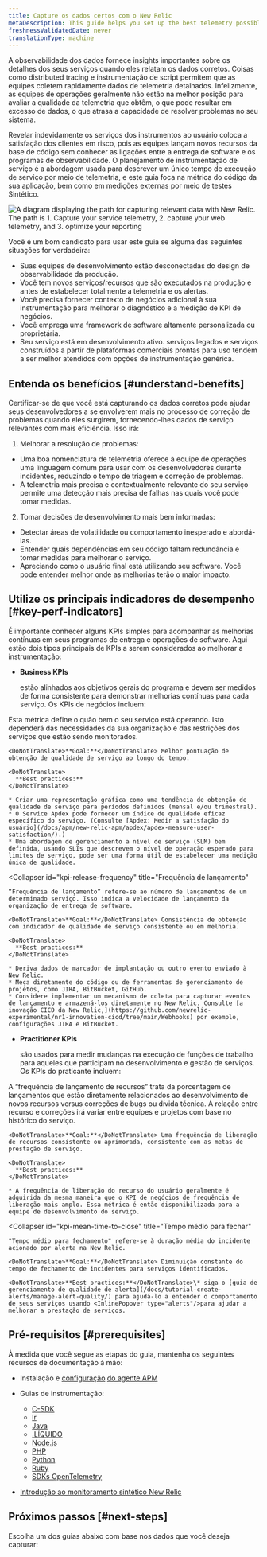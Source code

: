 ```yaml
---
title: Capture os dados certos com o New Relic
metaDescription: This guide helps you set up the best telemetry possible to describe the runtime operation of your services.
freshnessValidatedDate: never
translationType: machine
---
```



A observabilidade dos dados fornece insights importantes sobre os detalhes dos seus serviços quando eles relatam os dados corretos. Coisas como distributed tracing e instrumentação de script permitem que as equipes coletem rapidamente dados de telemetria detalhados. Infelizmente, as equipes de operações geralmente não estão na melhor posição para avaliar a qualidade da telemetria que obtêm, o que pode resultar em excesso de dados, o que atrasa a capacidade de resolver problemas no seu sistema.

Revelar indevidamente os serviços dos instrumentos ao usuário coloca a satisfação dos clientes em risco, pois as equipes lançam novos recursos da base de código sem conhecer as ligações entre a entrega de software e os programas de observabilidade. O planejamento de instrumentação de serviço é a abordagem usada para descrever um único tempo de execução de serviço por meio de telemetria, e este guia foca na métrica do código da sua aplicação, bem como em medições externas por meio de testes Sintético.

<img
  title="Capture the right data"
  alt="A diagram displaying the path for capturing relevant data with New Relic. The path is 1. Capture your service telemetry, 2. capture your web telemetry, and 3. optimize your reporting"
  src={captureDiagram}
/>

Você é um bom candidato para usar este guia se alguma das seguintes situações for verdadeira:

* Suas equipes de desenvolvimento estão desconectadas do design de observabilidade da produção.
* Você tem novos serviços/recursos que são executados na produção e antes de estabelecer totalmente a telemetria e os alertas.
* Você precisa fornecer contexto de negócios adicional à sua instrumentação para melhorar o diagnóstico e a medição de KPI de negócios.
* Você emprega uma framework de software altamente personalizada ou proprietária.
* Seu serviço está em desenvolvimento ativo. serviços legados e serviços construídos a partir de plataformas comerciais prontas para uso tendem a ser melhor atendidos com opções de instrumentação genérica.

## Entenda os benefícios [#understand-benefits]

Certificar-se de que você está capturando os dados corretos pode ajudar seus desenvolvedores a se envolverem mais no processo de correção de problemas quando eles surgirem, fornecendo-lhes dados de serviço relevantes com mais eficiência. Isso irá:

1. Melhorar a resolução de problemas:

* Uma boa nomenclatura de telemetria oferece à equipe de operações uma linguagem comum para usar com os desenvolvedores durante incidentes, reduzindo o tempo de triagem e correção de problemas.
* A telemetria mais precisa e contextualmente relevante do seu serviço permite uma detecção mais precisa de falhas nas quais você pode tomar medidas.

2. Tomar decisões de desenvolvimento mais bem informadas:

* Detectar áreas de volatilidade ou comportamento inesperado e abordá-las.
* Entender quais dependências em seu código faltam redundância e tomar medidas para melhorar o serviço.
* Apreciando como o usuário final está utilizando seu software. Você pode entender melhor onde as melhorias terão o maior impacto.

## Utilize os principais indicadores de desempenho [#key-perf-indicators]

É importante conhecer alguns KPIs simples para acompanhar as melhorias contínuas em seus programas de entrega e operações de software. Aqui estão dois tipos principais de KPIs a serem considerados ao melhorar a instrumentação:

* <DoNotTranslate>**Business KPIs**</DoNotTranslate>

  estão alinhados aos objetivos gerais do programa e devem ser medidos de forma consistente para demonstrar melhorias contínuas para cada serviço. Os KPIs de negócios incluem:

<CollapserGroup>
  <Collapser
    id="kpi-service-quality"
    title="Qualidade de serviço"
  >
    Esta métrica define o quão bem o seu serviço está operando. Isto dependerá das necessidades da sua organização e das restrições dos serviços que estão sendo monitorados.

    <DoNotTranslate>**Goal:**</DoNotTranslate> Melhor pontuação de obtenção de qualidade de serviço ao longo do tempo.

    <DoNotTranslate>
      **Best practices:**
    </DoNotTranslate>

    * Criar uma representação gráfica como uma tendência de obtenção de qualidade de serviço para períodos definidos (mensal e/ou trimestral).
    * O Service Apdex pode fornecer um índice de qualidade eficaz específico do serviço. (Consulte [Apdex: Medir a satisfação do usuário](/docs/apm/new-relic-apm/apdex/apdex-measure-user-satisfaction/).)
    * Uma abordagem de gerenciamento a nível de serviço (SLM) bem definida, usando SLIs que descrevem o nível de operação esperado para limites de serviço, pode ser uma forma útil de estabelecer uma medição única de qualidade.
  </Collapser>

  <Collapser
    id="kpi-release-frequency"
    title="Frequência de lançamento"
  >
    “Frequência de lançamento” refere-se ao número de lançamentos de um determinado serviço. Isso indica a velocidade de lançamento da organização de entrega de software.

    <DoNotTranslate>**Goal:**</DoNotTranslate> Consistência de obtenção com indicador de qualidade de serviço consistente ou em melhoria.

    <DoNotTranslate>
      **Best practices:**
    </DoNotTranslate>

    * Deriva dados de marcador de implantação ou outro evento enviado à New Relic.
    * Meça diretamente do código ou de ferramentas de gerenciamento de projetos, como JIRA, BitBucket, GitHub.
    * Considere implementar um mecanismo de coleta para capturar eventos de lançamento e armazená-los diretamente no New Relic. Consulte [a inovação CICD da New Relic,](https://github.com/newrelic-experimental/nr1-innovation-cicd/tree/main/Webhooks) por exemplo, configurações JIRA e BitBucket.
  </Collapser>
</CollapserGroup>

* <DoNotTranslate>**Practitioner KPIs**</DoNotTranslate>

  são usados para medir mudanças na execução de funções de trabalho para aqueles que participam no desenvolvimento e gestão de serviços. Os KPIs do praticante incluem:

<CollapserGroup>
  <Collapser
    id="kpi-feature-release-frequency"
    title="Frequência de liberação de recurso"
  >
    A “frequência de lançamento de recursos” trata da porcentagem de lançamentos que estão diretamente relacionados ao desenvolvimento de novos recursos versus correções de bugs ou dívida técnica. A relação entre recurso e correções irá variar entre equipes e projetos com base no histórico do serviço.

    <DoNotTranslate>**Goal:**</DoNotTranslate> Uma frequência de liberação de recursos consistente ou aprimorada, consistente com as metas de prestação de serviço.

    <DoNotTranslate>
      **Best practices:**
    </DoNotTranslate>

    * A frequência de liberação do recurso do usuário geralmente é adquirida da mesma maneira que o KPI de negócios de frequência de liberação mais amplo. Essa métrica é então disponibilizada para a equipe de desenvolvimento do serviço.
  </Collapser>

  <Collapser
    id="kpi-mean-time-to-close"
    title="Tempo médio para fechar"
  >
    "Tempo médio para fechamento" refere-se à duração média do incidente acionado por alerta na New Relic.

    <DoNotTranslate>**Goal:**</DoNotTranslate> Diminuição constante do tempo de fechamento de incidentes para serviços identificados.

    <DoNotTranslate>**Best practices:**</DoNotTranslate>\* siga o [guia de gerenciamento de qualidade de alerta](/docs/tutorial-create-alerts/manage-alert-quality/) para ajudá-lo a entender o comportamento de seus serviços usando <InlinePopover type="alerts"/>para ajudar a melhorar a prestação de serviços.
  </Collapser>
</CollapserGroup>

## Pré-requisitos [#prerequisites]

À medida que você segue as etapas do guia, mantenha os seguintes recursos de documentação à mão:

* Instalação e [configuração](/docs/new-relic-one/install-configure/configure-new-relic-agents) [do agente APM](/docs/new-relic-one/install-configure/install-new-relic/#apm-install)

* Guias de instrumentação:

  * [C-SDK](/docs/apm/agents/c-sdk/instrumentation/instrument-your-app-c-sdk)
  * [Ir](/docs/apm/agents/go-agent/instrumentation)
  * [Java](/docs/apm/agents/java-agent/custom-instrumentation/java-custom-instrumentation)
  * [.LÍQUIDO](/docs/apm/agents/net-agent/custom-instrumentation/introduction-net-custom-instrumentation)
  * [Node.js](/docs/apm/agents/nodejs-agent/extend-your-instrumentation/nodejs-custom-instrumentation)
  * [PHP](/docs/apm/agents/php-agent/php-agent-api/)
  * [Python](/docs/apm/agents/python-agent/custom-instrumentation/python-custom-instrumentation/)
  * [Ruby](/docs/apm/agents/ruby-agent/api-guides/ruby-custom-instrumentation/)
  * [SDKs OpenTelemetry](https://opensource.newrelic.com/projects/open-telemetry)

* [Introdução ao monitoramento sintético New Relic](/docs/synthetics/)

## Próximos passos [#next-steps]

Escolha um dos guias abaixo com base nos dados que você deseja capturar:

<DocTiles>
  <DocTile
    title="Capture service telemetry"
    path="/docs/tutorial-reporting-data/capture-service-telemetry/"
  />

  <DocTile
    title="Capture web telemetry"
    path="/docs/tutorial-reporting-data/capture-web-telemetry/"
  />
</DocTiles>